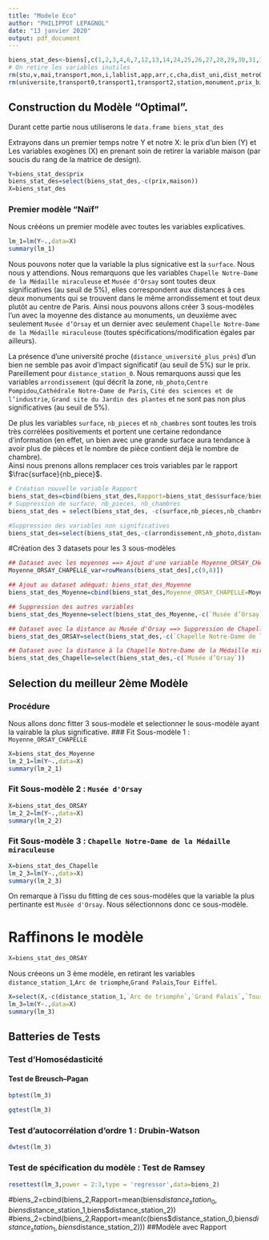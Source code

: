 ```yaml
---
title: "Modele Eco"
author: "PHILIPPOT LEPAGNOL"
date: "13 janvier 2020"
output: pdf_document
---
```


```r
biens_stat_des<-biens[,c(1,2,3,4,6,7,12,13,14,24,25,26,27,28,29,30,31,32,33,34,35,36,37,38,39)]
# On retire les variables inutiles
rm(stu,v,mai,transport,mon,i,lablist,app,arr,c,cha,dist_uni,dist_metro0,dist_metro1,dist_metro2)
rm(universite,transport0,transport1,transport2,station,monument,prix_biens,dist_metro,dist_monu)
```


## Construction du Modèle "Optimal".

Durant cette partie nous utiliserons le ```data.frame biens_stat_des```

Extrayons dans un premier temps notre Y et notre X: le prix d'un bien (Y) et Les variables exogènes (X) en prenant soin de retirer la variable maison (par soucis du rang de la matrice de design).
```r
Y=biens_stat_des$prix
biens_stat_des=select(biens_stat_des,-c(prix,maison))
X=biens_stat_des
```

### Premier modèle "Naïf"
Nous crééons un premier modèle avec toutes les variables explicatives.
```r
lm_1=lm(Y~.,data=X)  
summary(lm_1)
```
Nous pouvons noter que la variable la plus signicative est la ```surface```. Nous nous y attendions.
Nous remarquons que les variables ```Chapelle Notre-Dame de la Médaille miraculeuse``` et ```Musée d’Orsay``` sont toutes deux significatives (au seuil de 5%), elles correspondent aux distances à ces deux monuments qui se trouvent dans le même arrondissement et tout deux plutôt au centre de Paris. Ainsi nous pouvons allons créer 3 sous-modèles l'un avec la moyenne des distance au monuments, un deuxième avec seulement ```Musée d’Orsay``` et un dernier avec seulement ```Chapelle Notre-Dame de la Médaille miraculeuse``` (toutes spécifications/modification égales par ailleurs).

La présence d'une université proche (```distance_université_plus_près```) d'un bien ne semble pas avoir d'impact significatif (au seuil de 5%) sur le prix. Pareillement pour ```distance_station_0```. 
Nous remarquons aussi que les variables ```arrondissement``` (qui décrit la zone, ```nb_photo```,`Centre Pompidou`,`Cathédrale Notre-Dame de Paris`, `Cité des sciences et de l’industrie`, `Grand site du Jardin des plantes` et  ne sont pas non plus significatives (au seuil de 5%).

De plus les variables ```surface```, ```nb_pieces``` et ```nb_chambres``` sont toutes les trois très corrélées positivements et portent une certaine redondance d'information (en effet, un bien avec une grande surface aura tendance à avoir plus de pièces et le nombre de pièce contient déjà le nombre de chambre).  
Ainsi nous prenons allons remplacer ces trois variables par le rapport $\frac{surface}{nb_piece}$.
```r
# Création nouvelle variable Rapport
biens_stat_des=cbind(biens_stat_des,Rapport=biens_stat_des$surface/biens_stat_des$nb_pieces)
# Suppression de surface, nb_pieces, nb_chambres
biens_stat_des = select(biens_stat_des, -c(surface,nb_pieces,nb_chambres))
```

```r
#Suppression des variables non significatives
biens_stat_des=select(biens_stat_des,-c(arrondissement,nb_photo,distance_université_plus_près,distance_station_0,`Basilique du Sacré-Cœur de Montmartre`,`Centre Pompidou`,`Cathédrale Notre-Dame de Paris`, `Cité des sciences et de l’industrie`, `Grand site du Jardin des plantes`))

```


#Création des 3 datasets pour les 3 sous-modèles
```r
## Dataset avec les moyennes ==> Ajout d'une variable Moyenne_ORSAY_CHAPELLE_var
Moyenne_ORSAY_CHAPELLE_var=rowMeans(biens_stat_des[,c(9,8)])

## Ajout au dataset adéquat: biens_stat_des_Moyenne
biens_stat_des_Moyenne=cbind(biens_stat_des,Moyenne_ORSAY_CHAPELLE=Moyenne_ORSAY_CHAPELLE_var)

## Suppression des autres variables 
biens_stat_des_Moyenne=select(biens_stat_des_Moyenne,-c(`Musée d’Orsay`,`Chapelle Notre-Dame de la Médaille miraculeuse`))

```

```r
## Dataset avec la distance au Musée d'Orsay ==> Suppression de Chapelle Notre-Dame de la Médaille miraculeuse
biens_stat_des_ORSAY=select(biens_stat_des,-c(`Chapelle Notre-Dame de la Médaille miraculeuse`))

## Dataset avec la distance à la Chapelle Notre-Dame de la Médaille miraculeuse ==> Suppression de Musée d'Orsay 
biens_stat_des_Chapelle=select(biens_stat_des,-c(`Musée d’Orsay`))
```


## Selection du meilleur 2ème Modèle 
### Procédure
Nous allons donc fitter 3 sous-modèle et selectionner le sous-modèle ayant la vairable la plus significative.
### Fit Sous-modèle 1 : ```Moyenne_ORSAY_CHAPELLE```
```r
X=biens_stat_des_Moyenne
lm_2_1=lm(Y~.,data=X)  
summary(lm_2_1)
```
### Fit Sous-modèle 2 : ```Musée d'Orsay```
```r
X=biens_stat_des_ORSAY
lm_2_2=lm(Y~.,data=X)  
summary(lm_2_2)
```
### Fit Sous-modèle 3 : ```Chapelle Notre-Dame de la Médaille miraculeuse```
```r
X=biens_stat_des_Chapelle
lm_2_3=lm(Y~.,data=X)  
summary(lm_2_3)
```
On remarque à l'issu du fitting de ces sous-modèles que la variable la plus pertinante est ```Musée d'Orsay```. Nous 	sélectionnons donc ce sous-modèle.

# Raffinons le modèle

```r
X=biens_stat_des_ORSAY
```

Nous créeons un 3 ème modèle, en retirant les variables ```distance_station_1```,```Arc de triomphe```,```Grand Palais```,```Tour Eiffel```.
```r
X=select(X,-c(distance_station_1,`Arc de triomphe`,`Grand Palais`,`Tour Eiffel`))
lm_3=lm(Y~.,data=X)  
summary(lm_3)
```
## Batteries de Tests
### Test d'Homosédasticité
#### Test de Breusch–Pagan
```r
bptest(lm_3)
```

```r

gqtest(lm_3)
```


### Test d'autocorrélation d'ordre 1 : Drubin-Watson
```r
dwtest(lm_3)
```
### Test de spécification du modèle : Test de Ramsey 
```r
resettest(lm_3,power = 2:3,type = 'regressor',data=biens_2)
```


#biens_2=cbind(biens_2,Rapport=mean(biens$distance_station_0,biens$distance_station_1,biens$distance_station_2))
#biens_2=cbind(biens_2,Rapport=mean(c(biens$distance_station_0,biens$distance_station_1,biens$distance_station_2)))
##Modèle avec  Rapport



